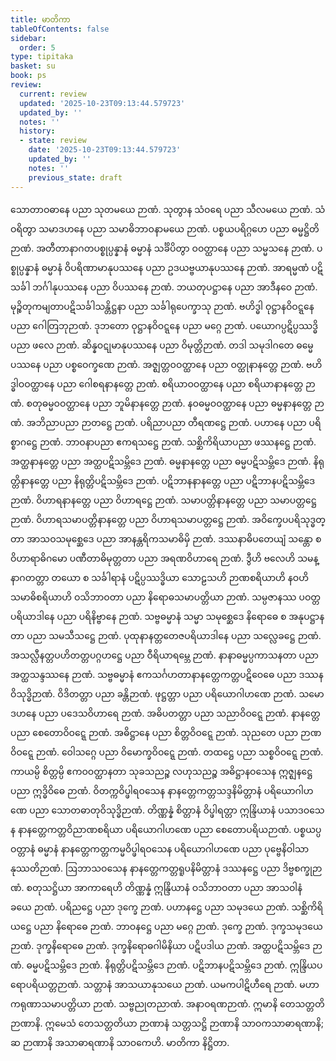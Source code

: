 ```yaml
---
title: မာတိကာ
tableOfContents: false
sidebar:
  order: 5
type: tipitaka
basket: su
book: ps
review:
  current: review
  updated: '2025-10-23T09:13:44.579723'
  updated_by: ''
  notes: ''
  history:
  - state: review
    date: '2025-10-23T09:13:44.579723'
    updated_by: ''
    notes: ''
    previous_state: draft
---
```



<ReviewStatus review={frontmatter.review} showDetails={true} />

<HypothesisAnnotation frontmatter={frontmatter} />

<DynamicBreadcrumb />

<Division number="1" book="ps" e="ch" v="26" p="367">

<Paragraph number="2" book="ps">
သောတာဝဓာနေ ပညာ သုတမယေ ဉာဏံ.
</Paragraph>

</Division>
<Division number="2" book="ps" e="ch" v="26" p="368">

<Paragraph number="3" book="ps">
သုတွာန သံဝရေ ပညာ သီလမယေ ဉာဏံ.
</Paragraph>

</Division>
<Division number="3" book="ps" e="ch" v="26" p="370">

<Paragraph number="4" book="ps">
သံဝရိတွာ သမာဒဟနေ ပညာ သမာဓိဘာဝနာမယေ ဉာဏံ.
</Paragraph>

</Division>
<Division number="4" book="ps" e="ch" v="26" p="371">

<Paragraph number="5" book="ps">
ပစ္စယပရိဂ္ဂဟေ ပညာ ဓမ္မဋ္ဌိတိဉာဏံ.
</Paragraph>

</Division>
<Division number="5" book="ps" e="ch" v="26" p="375">

<Paragraph number="6" book="ps">
အတီတာနာဂတပစ္စုပ္ပန္နာနံ ဓမ္မာနံ သင်္ခိပိတွာ ဝဝတ္ထာနေ ပညာ သမ္မသနေ ဉာဏံ.
</Paragraph>

</Division>
<Division number="6" book="ps" e="ch" v="26" p="377">

<Paragraph number="7" book="ps">
ပစ္စုပ္ပန္နာနံ ဓမ္မာနံ ဝိပရိဏာမာနုပဿနေ ပညာ ဥဒယဗ္ဗယာနုပဿနေ ဉာဏံ.
</Paragraph>

</Division>
<Division number="7" book="ps" e="ch" v="26" p="379">

<Paragraph number="8" book="ps">
အာရမ္မဏံ ပဋိသင်္ခါ ဘင်္ဂါနုပဿနေ ပညာ ဝိပဿနေ ဉာဏံ.
</Paragraph>

</Division>
<Division number="8" book="ps" e="ch" v="26" p="381">

<Paragraph number="9" book="ps">
ဘယတုပဋ္ဌာနေ ပညာ အာဒီနဝေ ဉာဏံ.
</Paragraph>

</Division>
<Division number="9" book="ps" e="ch" v="26" p="383">

<Paragraph number="10" book="ps">
မုဉ္စိတုကမျတာပဋိသင်္ခါသန္တိဋ္ဌနာ ပညာ သင်္ခါရုပေက္ခာသု ဉာဏံ.
</Paragraph>

</Division>
<Division number="10" book="ps" e="ch" v="26" p="383">

<Paragraph number="11" book="ps">
ဗဟိဒ္ဓါ ဝုဋ္ဌာနဝိဝဋ္ဋနေ ပညာ ဂေါတြဘုဉာဏံ.
</Paragraph>

</Division>
<Division number="11" book="ps" e="ch" v="26" p="386">

<Paragraph number="12" book="ps">
ဒုဘတော ဝုဋ္ဌာနဝိဝဋ္ဋနေ ပညာ မဂ္ဂေ ဉာဏံ.
</Paragraph>

</Division>
<Division number="12" book="ps" e="ch" v="26" p="387">

<Paragraph number="13" book="ps">
ပယောဂပ္ပဋိပ္ပဿဒ္ဓိ ပညာ ဖလေ ဉာဏံ.
</Paragraph>

</Division>
<Division number="13" book="ps" e="ch" v="26" p="388">

<Paragraph number="14" book="ps">
ဆိန္နဝဋုမာနုပဿနေ ပညာ ဝိမုတ္တိဉာဏံ.
</Paragraph>

</Division>
<Division number="14" book="ps" e="ch" v="26" p="389">

<Paragraph number="15" book="ps">
တဒါ သမုဒါဂတေ ဓမ္မေ ပဿနေ ပညာ ပစ္စဝေက္ခဏေ ဉာဏံ.
</Paragraph>

</Division>
<Division number="15" book="ps" e="ch" v="26" p="389">

<Paragraph number="16" book="ps">
အဇ္ဈတ္တဝဝတ္ထာနေ ပညာ ဝတ္ထုနာနတ္တေ ဉာဏံ.
</Paragraph>

</Division>
<Division number="16" book="ps" e="ch" v="26" p="389">

<Paragraph number="17" book="ps">
ဗဟိဒ္ဓါဝဝတ္ထာနေ ပညာ ဂေါစရနာနတ္တေ ဉာဏံ.
</Paragraph>

</Division>
<Division number="17" book="ps" e="ch" v="26" p="390">

<Paragraph number="18" book="ps">
စရိယာဝဝတ္ထာနေ ပညာ စရိယာနာနတ္တေ ဉာဏံ.
</Paragraph>

</Division>
<Division number="18" book="ps" e="ch" v="26" p="391">

<Paragraph number="19" book="ps">
စတုဓမ္မဝဝတ္ထာနေ ပညာ ဘူမိနာနတ္တေ ဉာဏံ.
</Paragraph>

</Division>
<Division number="19" book="ps" e="ch" v="26" p="391">

<Paragraph number="20" book="ps">
နဝဓမ္မဝဝတ္ထာနေ ပညာ ဓမ္မနာနတ္တေ ဉာဏံ.
</Paragraph>

</Division>
<Division number="20" book="ps" e="ch" v="26" p="393">

<Paragraph number="21" book="ps">
အဘိညာပညာ ဉာတဋ္ဌေ ဉာဏံ.
</Paragraph>

</Division>
<Division number="21" book="ps" e="ch" v="26" p="394">

<Paragraph number="22" book="ps">
ပရိညာပညာ တီရဏဋ္ဌေ ဉာဏံ.
</Paragraph>

</Division>
<Division number="22" book="ps" e="ch" v="26" p="395">

<Paragraph number="23" book="ps">
ပဟာနေ ပညာ ပရိစ္စာဂဋ္ဌေ ဉာဏံ.
</Paragraph>

</Division>
<Division number="23" book="ps" e="ch" v="26" p="396">

<Paragraph number="24" book="ps">
ဘာဝနာပညာ ဧကရသဋ္ဌေ ဉာဏံ.
</Paragraph>

</Division>
<Division number="24" book="ps" e="ch" v="26" p="396">

<Paragraph number="25" book="ps">
သစ္ဆိကိရိယာပညာ ဖဿနဋ္ဌေ ဉာဏံ.
</Paragraph>

</Division>
<Division number="25" book="ps" e="ch" v="26" p="398">

<Paragraph number="26" book="ps">
အတ္ထနာနတ္တေ ပညာ အတ္ထပဋိသမ္ဘိဒေ ဉာဏံ.
</Paragraph>

</Division>
<Division number="26" book="ps" e="ch" v="26" p="399">

<Paragraph number="27" book="ps">
ဓမ္မနာနတ္တေ ပညာ ဓမ္မပဋိသမ္ဘိဒေ ဉာဏံ.
</Paragraph>

</Division>
<Division number="27" book="ps" e="ch" v="26" p="399">

<Paragraph number="28" book="ps">
နိရုတ္တိနာနတ္တေ ပညာ နိရုတ္တိပဋိသမ္ဘိဒေ ဉာဏံ.
</Paragraph>

</Division>
<Division number="28" book="ps" e="ch" v="26" p="400">

<Paragraph number="29" book="ps">
ပဋိဘာနနာနတ္တေ ပညာ ပဋိဘာနပဋိသမ္ဘိဒေ ဉာဏံ.
</Paragraph>

</Division>
<Division number="29" book="ps" e="ch" v="26" p="401">

<Paragraph number="30" book="ps">
ဝိဟာရနာနတ္တေ ပညာ ဝိဟာရဋ္ဌေ ဉာဏံ.
</Paragraph>

</Division>
<Division number="30" book="ps" e="ch" v="26" p="401">

<Paragraph number="31" book="ps">
သမာပတ္တိနာနတ္တေ ပညာ သမာပတ္တဋ္ဌေ ဉာဏံ.
</Paragraph>

</Division>
<Division number="31" book="ps" e="ch" v="26" p="402">

<Paragraph number="32" book="ps">
ဝိဟာရသမာပတ္တိနာနတ္တေ ပညာ ဝိဟာရသမာပတ္တဋ္ဌေ ဉာဏံ.
</Paragraph>

</Division>
<Division number="32" book="ps" e="ch" v="26" p="404">

<Paragraph number="33" book="ps">
အဝိက္ခေပပရိသုဒ္ဓတ္တာ အာသဝသမုစ္ဆေဒေ ပညာ အာနန္တရိကသမာဓိမှိ ဉာဏံ.
</Paragraph>

</Division>
<Division number="33" book="ps" e="ch" v="26" p="404">

<Paragraph number="34" book="ps">
ဒဿနာဓိပတေယျံ သန္တော စ ဝိဟာရာဓိဂမော ပဏီတာဓိမုတ္တတာ ပညာ အရဏဝိဟာရေ ဉာဏံ.
</Paragraph>

</Division>
<Division number="34" book="ps" e="ch" v="26" p="406">

<Paragraph number="35" book="ps">
ဒွီဟိ ဗလေဟိ သမန္နာဂတတ္တာ တယော စ သင်္ခါရာနံ ပဋိပ္ပဿဒ္ဓိယာ သောဠသဟိ ဉာဏစရိယာဟိ နဝဟိ သမာဓိစရိယာဟိ ဝသိဘာဝတာ ပညာ နိရောဓသမာပတ္တိယာ ဉာဏံ.
</Paragraph>

</Division>
<Division number="35" book="ps" e="ch" v="26" p="406">

<Paragraph number="36" book="ps">
သမ္ပဇာနဿ ပဝတ္တပရိယာဒါနေ ပညာ ပရိနိဗ္ဗာနေ ဉာဏံ.
</Paragraph>

</Division>
<Division number="36" book="ps" e="ch" v="26" p="409">

<Paragraph number="37" book="ps">
သဗ္ဗဓမ္မာနံ သမ္မာ သမုစ္ဆေဒေ နိရောဓေ စ အနုပဋ္ဌာနတာ ပညာ သမသီသဋ္ဌေ ဉာဏံ.
</Paragraph>

</Division>
<Division number="37" book="ps" e="ch" v="26" p="411">

<Paragraph number="38" book="ps">
ပုထုနာနတ္တတေဇပရိယာဒါနေ ပညာ သလ္လေခဋ္ဌေ ဉာဏံ.
</Paragraph>

</Division>
<Division number="38" book="ps" e="ch" v="26" p="411">

<Paragraph number="39" book="ps">
အသလ္လီနတ္တပဟိတတ္တပဂ္ဂဟဋ္ဌေ ပညာ ဝီရိယာရမ္ဘေ ဉာဏံ.
</Paragraph>

</Division>
<Division number="39" book="ps" e="ch" v="26" p="414">

<Paragraph number="40" book="ps">
နာနာဓမ္မပ္ပကာသနတာ ပညာ အတ္ထသန္ဒဿနေ ဉာဏံ.
</Paragraph>

</Division>
<Division number="40" book="ps" e="ch" v="26" p="415">

<Paragraph number="41" book="ps">
သဗ္ဗဓမ္မာနံ ဧကသင်္ဂဟတာနာနတ္တေကတ္တပဋိဝေဓေ ပညာ ဒဿနဝိသုဒ္ဓိဉာဏံ.
</Paragraph>

</Division>
<Division number="41" book="ps" e="ch" v="26" p="416">

<Paragraph number="42" book="ps">
ဝိဒိတတ္တာ ပညာ ခန္တိဉာဏံ.
</Paragraph>

</Division>
<Division number="42" book="ps" e="ch" v="26" p="418">

<Paragraph number="43" book="ps">
ဖုဋ္ဌတ္တာ ပညာ ပရိယောဂါဟဏေ ဉာဏံ.
</Paragraph>

</Division>
<Division number="43" book="ps" e="ch" v="26" p="349">

<Paragraph number="44" book="ps">
သမောဒဟနေ ပညာ ပဒေသဝိဟာရေ ဉာဏံ.
</Paragraph>

</Division>
<Division number="44" book="ps" e="ch" v="26" p="350">

<Paragraph number="45" book="ps">
အဓိပတတ္တာ ပညာ သညာဝိဝဋ္ဋေ ဉာဏံ.
</Paragraph>

</Division>
<Division number="45" book="ps" e="ch" v="26" p="358">

<Paragraph number="46" book="ps">
နာနတ္တေ ပညာ စေတောဝိဝဋ္ဋေ ဉာဏံ.
</Paragraph>

</Division>
<Division number="46" book="ps" e="ch" v="26" p="358">

<Paragraph number="47" book="ps">
အဓိဋ္ဌာနေ ပညာ စိတ္တဝိဝဋ္ဋေ ဉာဏံ.
</Paragraph>

</Division>
<Division number="47" book="ps" e="ch" v="26" p="359">

<Paragraph number="48" book="ps">
သုညတေ ပညာ ဉာဏဝိဝဋ္ဋေ ဉာဏံ.
</Paragraph>

</Division>
<Division number="48" book="ps" e="ch" v="26" p="360">

<Paragraph number="49" book="ps">
ဝေါသဂ္ဂေ ပညာ ဝိမောက္ခဝိဝဋ္ဋေ ဉာဏံ.
</Paragraph>

</Division>
<Division number="49" book="ps" e="ch" v="26" p="52">

<Paragraph number="50" book="ps">
တထဋ္ဌေ ပညာ သစ္စဝိဝဋ္ဋေ ဉာဏံ.
</Paragraph>

</Division>
<Division number="50" book="ps" e="ch" v="26" p="52">

<Paragraph number="51" book="ps">
ကာယမ္ပိ စိတ္တမ္ပိ ဧကဝဝတ္ထာနတာ သုခသညဉ္စ လဟုသညဉ္စ အဓိဋ္ဌာနဝသေန ဣဇ္ဈနဋ္ဌေ ပညာ ဣဒ္ဓိဝိဓေ ဉာဏံ.
</Paragraph>

</Division>
<Division number="51" book="ps" e="ch" v="26" p="55">

<Paragraph number="52" book="ps">
ဝိတက္ကဝိပ္ဖါရဝသေန နာနတ္တေကတ္တသဒ္ဒနိမိတ္တာနံ ပရိယောဂါဟဏေ ပညာ သောတဓာတုဝိသုဒ္ဓိဉာဏံ.
</Paragraph>

</Division>
<Division number="52" book="ps" e="ch" v="26" p="55">

<Paragraph number="53" book="ps">
တိဏ္ဏန္နံ စိတ္တာနံ ဝိပ္ဖါရတ္တာ ဣန္ဒြိယာနံ ပသာဒဝသေန နာနတ္တေကတ္တဝိညာဏစရိယာ ပရိယောဂါဟဏေ ပညာ စေတောပရိယဉာဏံ.
</Paragraph>

</Division>
<Division number="53" book="ps" e="ch" v="26" p="56">

<Paragraph number="54" book="ps">
ပစ္စယပ္ပဝတ္တာနံ ဓမ္မာနံ နာနတ္တေကတ္တကမ္မဝိပ္ဖါရဝသေန ပရိယောဂါဟဏေ ပညာ ပုဗ္ဗေနိဝါသာနုဿတိဉာဏံ.
</Paragraph>

</Division>
<Division number="54" book="ps" e="ch" v="26" p="58">

<Paragraph number="55" book="ps">
ဩဘာသဝသေန နာနတ္တေကတ္တရူပနိမိတ္တာနံ ဒဿနဋ္ဌေ ပညာ ဒိဗ္ဗစက္ခုဉာဏံ.
</Paragraph>

</Division>
<Division number="55" book="ps" e="ch" v="26" p="59">

<Paragraph number="56" book="ps">
စတုသဋ္ဌိယာ အာကာရေဟိ တိဏ္ဏန္နံ ဣန္ဒြိယာနံ ဝသိဘာဝတာ ပညာ အာသဝါနံ ခယေ ဉာဏံ.
</Paragraph>

</Division>
<Division number="56" book="ps" e="ch" v="26" p="60">

<Paragraph number="57" book="ps">
ပရိညဋ္ဌေ ပညာ ဒုက္ခေ ဉာဏံ.
</Paragraph>

</Division>
<Division number="57" book="ps" e="ch" v="26" p="62">

<Paragraph number="58" book="ps">
ပဟာနဋ္ဌေ ပညာ သမုဒယေ ဉာဏံ.
</Paragraph>

</Division>
<Division number="58" book="ps" e="ch" v="26" p="63">

<Paragraph number="59" book="ps">
သစ္ဆိကိရိယဋ္ဌေ ပညာ နိရောဓေ ဉာဏံ.
</Paragraph>

</Division>
<Division number="59" book="ps" e="ch" v="26" p="63">

<Paragraph number="60" book="ps">
ဘာဝနဋ္ဌေ ပညာ မဂ္ဂေ ဉာဏံ.
</Paragraph>

</Division>
<Division number="60" book="ps" e="ch" v="26" p="65">

<Paragraph number="61" book="ps">
ဒုက္ခေ ဉာဏံ.
</Paragraph>

</Division>
<Division number="61" book="ps" e="ch" v="26" p="66">

<Paragraph number="62" book="ps">
ဒုက္ခသမုဒယေ ဉာဏံ.
</Paragraph>

</Division>
<Division number="62" book="ps" e="ch" v="26" p="67">

<Paragraph number="63" book="ps">
ဒုက္ခနိရောဓေ ဉာဏံ.
</Paragraph>

</Division>
<Division number="63" book="ps" e="ch" v="26" p="68">

<Paragraph number="64" book="ps">
ဒုက္ခနိရောဓဂါမိနိယာ ပဋိပဒါယ ဉာဏံ.
</Paragraph>

</Division>
<Division number="64" book="ps" e="ch" v="26" p="70">

<Paragraph number="65" book="ps">
အတ္ထပဋိသမ္ဘိဒေ ဉာဏံ.
</Paragraph>

</Division>
<Division number="65" book="ps" e="ch" v="26" p="70">

<Paragraph number="66" book="ps">
ဓမ္မပဋိသမ္ဘိဒေ ဉာဏံ.
</Paragraph>

</Division>
<Division number="66" book="ps" e="ch" v="26" p="73">

<Paragraph number="67" book="ps">
နိရုတ္တိပဋိသမ္ဘိဒေ ဉာဏံ.
</Paragraph>

</Division>
<Division number="67" book="ps" e="ch" v="26" p="75">

<Paragraph number="68" book="ps">
ပဋိဘာနပဋိသမ္ဘိဒေ ဉာဏံ.
</Paragraph>

</Division>
<Division number="68" book="ps" e="ch" v="26" p="77">

<Paragraph number="69" book="ps">
ဣန္ဒြိယပရောပရိယတ္တဉာဏံ.
</Paragraph>

</Division>
<Division number="69" book="ps" e="ch" v="26" p="77">

<Paragraph number="70" book="ps">
သတ္တာနံ အာသယာနုသယေ ဉာဏံ.
</Paragraph>

</Division>
<Division number="70" book="ps" e="ch" v="26" p="79">

<Paragraph number="71" book="ps">
ယမကပါဋိဟီရေ ဉာဏံ.
</Paragraph>

</Division>
<Division number="71" book="ps" e="ch" v="26" p="80">

<Paragraph number="72" book="ps">
မဟာကရုဏာသမာပတ္တိယာ ဉာဏံ.
</Paragraph>

</Division>
<Division number="72" book="ps" e="ch" v="26" p="81">

<Paragraph number="73" book="ps">
သဗ္ဗညုတညာဏံ.
</Paragraph>

</Division>
<Division number="73" book="ps" e="ch" v="26" p="82">

<Paragraph number="74" book="ps">
အနာဝရဏဉာဏံ.
</Paragraph>

<Paragraph number="75" book="ps">
ဣမာနိ တေသတ္တတိ ဉာဏာနိ. ဣမေသံ တေသတ္တတိယာ ဉာဏာနံ သတ္တသဋ္ဌိ ဉာဏာနိ သာဝကသာဓာရဏာနိ; ဆ ဉာဏာနိ အသာဓာရဏာနိ သာဝကေဟိ.

</Paragraph>
</Division>

<Paragraph number="76" type="center" book="ps">
မာတိကာ နိဋ္ဌိတာ.
</Paragraph>